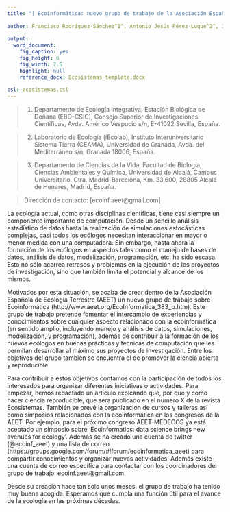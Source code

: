 ```yaml
---
title: "| Ecoinformática: nuevo grupo de trabajo de la Asociación Española de Ecología Terrestre \n| Ecoinformatics: new working group within the Spanish Terrestrial Ecology Association\n"
  
author: Francisco Rodríguez-Sánchez^1^, Antonio Jesús Pérez-Luque^2^, Ignasi Bartomeus^1^, Sara Varela^3^
  
output:
  word_document:
    fig_caption: yes
    fig_height: 6
    fig_width: 7.5
    highlight: null
    reference_docx: Ecosistemas_template.docx
    
csl: ecosistemas.csl
---
```



> (1) Departamento de Ecología Integrativa, Estación Biológica de Doñana (EBD-CSIC), Consejo Superior de Investigaciones Científicas, Avda. Américo Vespucio s/n, E-41092 Sevilla, España.

> (2) Laboratorio de Ecología (iEcolab), Instituto Interuniversitario Sistema Tierra (CEAMA), Universidad de Granada, Avda. del Mediterráneo s/n, Granada 18006, España.

> (3) Departamento de Ciencias de la Vida, Facultad de Biología, Ciencias Ambientales y Química, Universidad de Alcalá, Campus Universitario. Ctra. Madrid-Barcelona, Km. 33,600, 28805 Alcalá de Henares, Madrid, España.

> Dirección de contacto: [ecoinf.aeet@gmail.com]


La ecología actual, como otras disciplinas científicas, tiene casi siempre un componente importante de computación. Desde un sencillo análisis estadístico de datos hasta la realización de simulaciones estocásticas complejas, casi todos los ecólogos necesitan interaccionar en mayor o menor medida con una computadora. Sin embargo, hasta ahora la formación de los ecólogos en aspectos tales como el manejo de bases de datos, análisis de datos, modelización, programación, etc. ha sido escasa. Esto no sólo acarrea retrasos y problemas en la ejecución de los proyectos de investigación, sino que también limita el potencial y alcance de los mismos. 

Motivados por esta situación, se acaba de crear dentro de la Asociación Española de Ecología Terrestre (AEET) un nuevo grupo de trabajo sobre Ecoinformática (http://www.aeet.org/EcoInformatica_383_p.htm). Este grupo de trabajo pretende fomentar el intercambio de experiencias y conocimientos sobre cualquier aspecto relacionado con la ecoinformática (en sentido amplio, incluyendo manejo y análisis de datos, simulaciones, modelización, y programación), además de contribuir a la formación de los nuevos ecólogos en buenas prácticas y técnicas de computación que les permitan desarrollar al máximo sus proyectos de investigación. Entre los objetivos del grupo también se encuentra el de promover la ciencia abierta y reproducible. 

Para contribuir a estos objetivos contamos con la participación de todos los interesados para organizar diferentes iniciativas o actividades. Para empezar, hemos redactado un artículo explcando qué, por qué y como hacer ciencia reproducible, que sera publicado en el numero X de la revista Ecosistemas. También se prevé la organización de cursos y talleres así como simposios relacionados con la ecoinformática en los congresos de la AEET. Por ejemplo, para el próximo congreso AEET-MEDECOS ya está aceptado un simposio sobre 'Ecoinformatics: data science brings new avenues for ecology'. Además se ha creado una cuenta de twitter (@ecoinf_aeet) y una lista de correo (https://groups.google.com/forum/#!forum/ecoinformatica_aeet) para compartir conocimientos y organizar nuevas actividades. Además existe una cuenta de correo específica para contactar con los coordinadores del grupo de trabajo: ecoinf.aeet@gmail.com

Desde su creación hace tan solo unos meses, el grupo de trabajo ha tenido muy buena acogida. Esperamos que cumpla una función útil para el avance de la ecología en las próximas décadas.













